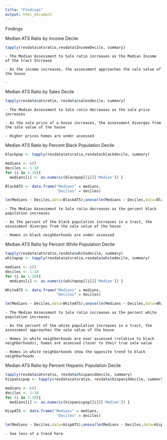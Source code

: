 ```yaml
---
title: "Findings"
output: html_document
---
```


Findings

Median ATS Ratio by Income Decile
```r
tapply(resdata$atsratio,resdata$IncomeDecile, summary)
```

    - The Median Assessment to Sale ratio increases as the Median Income of the tract Increase
    
    - As the income increases, the assessment approaches the sale value of the house
    
    - 


Median ATS Ratio by Sales Decile
```r
tapply(resdata$atsratio, resdata$salesdecile, summary)
```

    - The Median Assessment to Sale ratio decreases as the sale price increases
    
    - As the sale price of a house increases, the assessment diverges from the sale value of the house
    
    - Higher prices homes are under assessed  
    
    
Median ATS Ratio by Percent Black Population Decile
```r
blackpop <- tapply(resdata$atsratio,resdata$blackdecile, summary)

medians <- c()
deciles <- 1:10
for (i in 1:10){
  medians[i] <- as.numeric(blackpop[[i]]['Median']) }

BlackATS <- data.frame("Medians" = medians,
                       "Deciles" = deciles)

lm(Medians ~ Deciles,data=BlackATS);anova(lm(Medians ~ Deciles,data=BlackATS))
```

    - The Median Assessment to Sale ratio decreases as the percent black population increases
    
    - As the percent of the black population increases in a tract, the assessment diverges from the sale value of the house
    
    - Homes in black neighborhoods are under assessed 
    
    
Median ATS Ratio by Percent White Population Decile
```r
tapply(resdata$atsratio,resdata$whitedecile, summary)
whitepop <- tapply(resdata$atsratio,resdata$whitedecile, summary)

medians <- c()
deciles <- 1:10
for (i in 1:10){
  medians[i] <- as.numeric(whitepop[[i]]['Median']) }

WhiteATS <- data.frame("Medians" = medians,
                       "Deciles" = deciles)

lm(Medians ~ Deciles,data=WhiteATS);anova(lm(Medians ~ Deciles,data=WhiteATS))
```

    - The Median Assessment to Sale ratio increases as the percent white population increases
    
    - As the percent of the white population increases in a tract, the assessment approaches the sale value of the house
    
    - Homes in white neighborhoods are over assessed (relative to black neighborhoods), homes are assessed closer to their true sale value
    
    - Homes in white neighborhoods show the opposite trend to black neighborhoods
    
    
Median ATS Ratio by Percent Hispanic Population Decile
```r
tapply(resdata$atsratio, resdata$hispaniddecile, summary)
hispanicpop <- tapply(resdata$atsratio, resdata$hispaniddecile, summary)

medians <- c()
deciles <- 1:10
for (i in 1:10){
  medians[i] <- as.numeric(hispanicpop[[i]]['Median']) }

HispATS <- data.frame("Medians" = medians,
                       "Deciles" = deciles)

lm(Medians ~ Deciles,data=HispATS);anova(lm(Medians ~ Deciles,data=HispATS))
```


    - See less of a trend here
    



    
    
    
